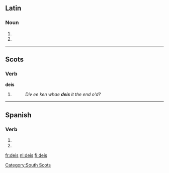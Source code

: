 ==Latin==

===Noun===
{{la-noun-form|deīs}}

# {{inflection of|deus|deus|dat|p|lang=la}}
# {{inflection of|deus|deus|abl|p|lang=la}}

----

==Scots==

===Verb===
'''deis'''

# {{third-person singular of|dei|lang=sco}}
#: ''Div ee ken whae '''deis''' it the end o'd?''

----

==Spanish==

===Verb===
{{es-verb-form|dar}}

# {{es-verb form of|mood=subj|tense=pres|num=p|pers=2|formal=n|ending=ar|verb=[[dar]]}}
# {{es-verb form of|mood=imp|num=p|pers=2|formal=n|sense=-|ending=ar|verb=[[dar]]}}

[[Category:South Scots]]

[[fr:deis]]
[[nl:deis]]
[[fi:deis]]